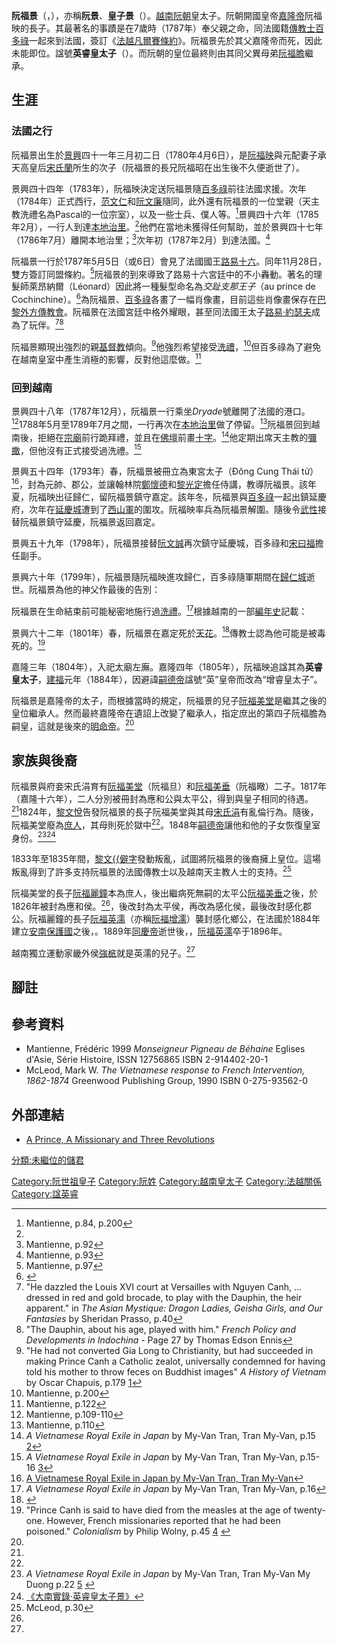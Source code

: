 {{東亞男性歷史人物
|名稱 =阮福景
|身份 =[[越南|越南]]阮朝[[皇太子|皇太子]]
|國家 =[[大南|大南]]
|時代 =[[阮朝|阮朝]]
|主君 =
|屆數 =
|最高職務 =皇太子
|前任 = 
|繼任 = 
|圖片名稱 =Prince Canh portrait MEP.jpg
|圖片大小 =250px
|圖片說明 =阮福景的肖像畫，現藏於[[法國|法國]][[巴黎外方傳教會|巴黎外方傳教會]]
|姓 =
|名 =
|姓名 =阮福景
|字 =
|官職 =
|封爵 =郡公<ref name="卷二·六">{{Cite web |url=http://lib.nomfoundation.org/collection/1/volume/155/page/60 |title=《大南實錄·英睿皇太子景》 |accessdate=2014-02-17 |archive-date=2014-02-24 |archive-url=https://web.archive.org/web/20140224112006/http://lib.nomfoundation.org/collection/1/volume/155/page/60 |dead-url=no }}</ref>（追贈皇太子）
|封號 =
|位階 =
|氏族 =
|籍貫 =
|本貫 =
|祖籍 =
|本籍 =
|出身地 =
|府邸 =
|世系 = 
|初名 =
|小字 =
|別名 =
|號 =
|法號 =
|院號 =
|其他名號 =
|出生日期 =1780年4月6日
|出生地點 =广南国[[嘉定_(越南)|嘉定]]
|婚年 =
|逝世年 ={{death date and age|1801|3|20|1780|4|6}}
|逝世地 =广南国[[平定城|平定城]]
|諡號 =
|墓葬 =[[楊春社|楊春社]]<ref name="卷二·十">{{Cite web |url=http://lib.nomfoundation.org/collection/1/volume/155/page/65 |title=《大南實錄·英睿皇太子景》 |accessdate=2014-02-17 |archive-date=2014-02-24 |archive-url=https://web.archive.org/web/20140224112004/http://lib.nomfoundation.org/collection/1/volume/155/page/65 |dead-url=no }}</ref>
|祠廟 =[[親勳祠|親勳祠]]
|父親 =[[嘉隆帝|嘉隆帝]]阮福映
|嫡母 =承天高皇后[[宋氏蘭|宋氏蘭]]
|母親 =
|元配 =
|正室 =
|妻 =宋氏涓<ref name="卷二·十一">{{Cite web |url=http://lib.nomfoundation.org/collection/1/volume/155/page/66 |title=《大南實錄·英睿皇太子景》 |accessdate=2014-02-17 |archive-date=2014-02-24 |archive-url=https://web.archive.org/web/20140224112001/http://lib.nomfoundation.org/collection/1/volume/155/page/66 |dead-url=no }}</ref>
|妻之父 =
|妻之嫡母 =
|妻之母 =
|兄弟 =
|姊妹 =
|嫡兄弟 =
|嫡姊妹 =
|庶兄弟 =
|庶姊妹 =
|同胞兄弟 =
|同胞姊妹 =
|異母兄弟 =
|異母姊妹 =
|異父兄弟 =
|異父姊妹 =
|繼兄弟 =
|繼姊妹 =
|子 =應和公[[阮福美堂|阮福美堂]]（阮福旦）<ref name="卷二·十一" /><br />太平公[[阮福美垂|阮福美垂]]（阮福曔）<ref name="卷二·十一" />
|女 =
|其他親屬 =孫：[[阮福麗鐘|阮福麗鐘]]<ref name="卷二·十一" /><br>[[阮福麗銀|阮福麗銀]]<ref name="卷二·十一" /><br />孫女：[[阮福氏玟|阮福氏玟]]<ref name="卷二·十一" /><br>[[阮福氏瑤|阮福氏瑤]]<ref name="卷二·十一" />
|出身 = <!---此处指科举出身--->
|功名 = 
|經歷 = 
|著作 =
|注釋 =
}}

'''阮福景'''（{{vie|v='''Nguyễn Phúc Cảnh'''|hn=阮福景}}，{{bd|1780年|4月6日|1801年|3月20日|}}），亦稱'''阮景'''、'''皇子景'''（{{vie|v=Hoàng tử Cảnh|hn=皇子景}}）。[[越南|越南]][[阮朝|阮朝]]皇太子。阮朝開國皇帝[[嘉隆帝|嘉隆帝]]阮福映的長子。其最著名的事蹟是在7歲時（1787年）奉父親之命，同法國籍[[傳教士|傳教士]][[百多祿|百多祿]]一起來到法國，簽訂《[[法越凡爾賽條約|法越凡爾賽條約]]》。阮福景先於其父嘉隆帝而死，因此未能即位。諡號'''英睿皇太子'''（{{vie|v=Anh Duệ Hoàng thái tử|hn=英睿皇太子}}）。而阮朝的皇位最終則由其同父異母弟[[明命帝|阮福膽]]繼承。

== 生涯 ==
=== 法國之行 ===
阮福景出生於[[景興|景興]]四十一年三月初二日（1780年4月6日），是[[阮福映|阮福映]]與元配妻子承天高皇后[[宋氏蘭|宋氏蘭]]所生的次子（阮福景的長兄阮福昭在出生後不久便逝世了）。

景興四十四年（1783年），阮福映決定送阮福景隨[[百多祿|百多祿]]前往法國求援。次年（1784年）正式西行，[[范文仁|范文仁]]和[[阮文廉|阮文廉]]隨同，此外還有阮福景的一位堂親（天主教洗禮名為Pascal的一位宗室），以及一些士兵、僕人等。<ref name="Mantienne, p.84, p.200">Mantienne, p.84, p.200</ref>景興四十六年（1785年2月），一行人到達[[本地治里|本地治里]]。<ref name="Mantienne, p.84, p.200"/>他們在當地未獲得任何幫助，並於景興四十七年（1786年7月）離開本地治里；<ref>Mantienne, p.92</ref>次年初（1787年2月）到達法國。<ref>Mantienne, p.93</ref>

阮福景一行於1787年5月5日（或6日）會見了法國國王[[路易十六|路易十六]]。同年11月28日，雙方簽訂同盟條約。<ref>Mantienne, p.97</ref>阮福景的到來導致了路易十六宮廷中的不小轟動。著名的理髮師萊昂納爾（Léonard）因此將一種髮型命名為''交趾支那王子''（au prince de Cochinchine）。<ref>{{Cite web |url=http://books.google.com/books?id=Ex_Hy0sv4T0C&pg=PA292&dq=%22Nguyen+Phuc+Canh%22&sig=ACfU3U3LWBRtR_cl8q459sr2lGHalOGPvQ#PPA293,M1 |title=''Viet Nam'' by Nhung Tuyet Tran, Anthony Reid, p.293 |accessdate=2011-01-29 |archive-date=2013-05-27 |archive-url=https://web.archive.org/web/20130527175015/http://books.google.com/books?id=Ex_Hy0sv4T0C&pg=PA292&dq=%22Nguyen+Phuc+Canh%22&sig=ACfU3U3LWBRtR_cl8q459sr2lGHalOGPvQ#PPA293,M1 |dead-url=no }}</ref>{{link-en|莫佩林|Maupérin}}為阮福景、[[百多祿|百多祿]]各畫了一幅肖像畫，目前這些肖像畫保存在[[巴黎外方傳教會|巴黎外方傳教會]]。阮福景在法國宮廷中格外耀眼，甚至同法國王太子[[路易·約瑟夫|路易·約瑟夫]]成為了玩伴。<ref>"He dazzled the Louis XVI court at Versailles with Nguyen Canh, ... dressed in 
red and gold brocade, to play with the Dauphin, the heir apparent." in ''The Asian Mystique: Dragon Ladies, Geisha Girls, and Our Fantasies'' by Sheridan Prasso, p.40</ref><ref>"The Dauphin, about his age, played with him." ''French Policy and Developments in Indochina'' - Page 27 by Thomas Edson Ennis</ref>

阮福景顯現出強烈的親[[基督教|基督教]]傾向。<ref>"He had not converted Gia Long to Christianity, but had succeeded in making Prince 
Canh a Catholic zealot, universally condemned for having told his mother to throw feces on Buddhist images" ''A History of Vietnam'' by Oscar Chapuis, p.179 [http://books.google.com/books?id=Jskyi00bspcC&pg=PA179&dq=Canh+Catholic&sig=ACfU3U3V_Q_FNrkjzog6uahkNVu-jYzVTw]</ref>他強烈希望接受[[洗禮|洗禮]]，<ref>Mantienne, p.200</ref>但百多祿為了避免在越南皇室中產生消極的影響，反對他這麼做。<ref>Mantienne, p.122</ref>

=== 回到越南 ===
景興四十八年（1787年12月），阮福景一行乘坐''Dryade''號離開了法國的港口。<ref>Mantienne, p.109-110</ref>1788年5月至1789年7月之間，一行再次在[[本地治里|本地治里]]做了停留。<ref>Mantienne, p.110</ref>阮福景回到越南後，拒絕在[[宗廟|宗廟]]前行跪拜禮，並且在[[佛壇|佛壇]]前畫[[十字|十字]]。<ref>''A Vietnamese Royal Exile in Japan'' by My-Van Tran, Tran My-Van, p.15 [http://books.google.com/books?id=XTW6ZlhLUQYC&pg=PA15&dq=Canh+Catholic&lr=&sig=ACfU3U057pYtI6U13MUYpRMhfP2lcaciNA]</ref>他定期出席天主教的[[彌撒|彌撒]]，但他沒有正式接受過洗禮。<ref>''A Vietnamese Royal Exile in Japan'' by My-Van Tran, Tran My-Van, p.15-16 [http://books.google.com/books?id=XTW6ZlhLUQYC&pg=PA15&dq=Canh+Catholic&lr=&sig=ACfU3U057pYtI6U13MUYpRMhfP2lcaciNA]</ref> 

景興五十四年（1793年）春，阮福景被冊立為東宮太子（Đông Cung Thái tử）<ref>[http://books.google.com/books?id=IkWLq_2lZ2MC&pg=PA21&dq=%22Nguyen+Phuc+Canh%22&sig=ACfU3U3Y6Itaee1fe2Sg8plTFhcwXOZ_2w A Vietnamese Royal Exile in Japan by My-Van Tran, Tran My-Van]</ref>，封為元帥、郡公，並讓翰林院[[鄭懷德|鄭懷德]]和[[黎光定|黎光定]]擔任侍講，教導阮福景。該年夏，阮福映出征歸仁，留阮福景鎮守嘉定。該年冬，阮福景與[[百多祿|百多祿]]一起出鎮延慶府，次年在[[延慶城|延慶城]]遭到了[[西山朝|西山軍]]的圍攻。阮福映率兵為阮福景解圍。隨後令[[武性|武性]]接替阮福景鎮守延慶，阮福景返回嘉定。

景興五十九年（1798年），阮福景接替[[阮文誠|阮文誠]]再次鎮守延慶城，百多祿和[[宋曰福|宋曰福]]擔任副手。

景興六十年（1799年），阮福景隨阮福映進攻歸仁，百多祿隨軍期間在[[歸仁市|歸仁城]]逝世。阮福景為他的神父作最後的告別：

{{Quote|啊！我們曾經親密地生活了許多年，我們曾經經歷了一系列戰爭和患難。(...)你將你的一生奉獻給了安南，而且，作為一名完美的戰略家，你制定了擊敗敵人的計畫。我們各自國家的習慣可能會有所不同，但是我們的心卻不是的，我們的心靈構築了我們最堅固的友誼。|1799年，阮福景在百多祿葬禮上的致辭。<ref>Mantienne, p.222-223. 原文法語： "Hélas! Nous étions liés depuis de nombreuses années, et continuellement nous vivions au milieu de la guerre et des troubles (...) Vous consacrant dès lors à redresser la fortune de l'Annam, vous élaborâtes en stratège consommé votre plan de défaite de l'énemi. Les usages de nos deux pays ont beau être différents, nos coeurs ne l'étaient pas, unis qu'ils étaient par la plus solide amitié."</ref>}}

阮福景在生命結束前可能秘密地施行過[[洗禮|洗禮]]。<ref>''A Vietnamese Royal Exile in Japan'' by My-Van Tran, Tran My-Van, p.16</ref>根據越南的一部[[編年史|編年史]]記載：

{{Quote|當他與百多祿神父生活在一起時，他是和藹、虔誠、信教的。在神父逝世之後，他性情大變，沉迷酒色。他完全拋棄了自己的信仰。只有當他將要死去的時候，才將思想獻給了基督。他感到非常懺悔，秘密要求一個士大夫為他舉行了洗禮，沒有人知道這件事。|<ref>''A Vietnamese Royal Exile in Japan'' by My-Van Tran, Tran My-Van, p.16 [http://books.google.com/books?id=XTW6ZlhLUQYC&pg=PA15&dq=Canh+Catholic&lr=&sig=ACfU3U057pYtI6U13MUYpRMhfP2lcaciNA#PPA16,M1]</ref>}}

景興六十二年（1801年）春，阮福景在嘉定死於[[天花|天花]]。<ref name="books.google.com">{{Cite web |url=http://books.google.com/books?id=M8mF1lOrpWgC&pg=PA204&dq=%22Prince+Canh%22&sig=ACfU3U1VADVYeg01OK9FvSHU5U-4LGULJA |title=Viêt Nam Exposé By Gisèle Luce Bousquet, Pierre Brocheux, p.204 |accessdate=2011-01-29 |archive-date=2014-06-27 |archive-url=https://web.archive.org/web/20140627200751/http://books.google.com/books?id=M8mF1lOrpWgC&pg=PA204&dq=%22Prince+Canh%22&sig=ACfU3U1VADVYeg01OK9FvSHU5U-4LGULJA |dead-url=no }}</ref>傳教士認為他可能是被毒死的。<ref>"Prince Canh is said to have died from the measles at the age of twenty-one. 
However, French missionaries reported that he had been poisoned." ''Colonialism'' by Philip Wolny, p.45 [http://books.google.com/books?id=DyAq7cXdiyMC&pg=PA45&dq=Canh+poisoned&lr=&sig=ACfU3U2gWg7EdwQncLlE3wke9qu-cTd45A] {{Wayback|url=http://books.google.com/books?id=DyAq7cXdiyMC&pg=PA45&dq=Canh+poisoned&lr=&sig=ACfU3U2gWg7EdwQncLlE3wke9qu-cTd45A |date=20180508085835 }}</ref>

嘉隆三年（1804年），入祀太廟左廡。嘉隆四年（1805年），阮福映追諡其為'''英睿皇太子'''，[[建福_(阮朝)|建福]]元年（1884年），因避諱[[嗣德帝|嗣德帝]]諡號“英”皇帝而改為“增睿皇太子”。

阮福景是嘉隆帝的太子，而根據當時的規定，阮福景的兒子[[阮福美堂|阮福美堂]]是繼其之後的皇位繼承人。然而最終嘉隆帝在遺詔上改變了繼承人，指定庶出的第四子阮福膽為嗣皇，這就是後來的[[明命帝|明命帝]]。<ref name="books.google.com"/>

== 家族與後裔 ==
{{Ahnentafel top}}<center>
{{ahnentafel-compact5
|boxstyle_1=background-color: #c0c080;
|boxstyle_2=background-color: #b0b080;
|boxstyle_3=background-color: #a0a080;
|boxstyle_4=background-color: #909080;
|boxstyle_5=background-color: #808080;
|1='''英睿皇太子阮福景'''
|2='''父：'''世祖高皇帝[[阮福映|阮福映]]
|3='''母：'''承天高皇后[[宋氏蘭|宋氏蘭]]
|4='''祖父：'''興祖康皇帝[[阮福㫻|阮福㫻]]
|5='''祖母：'''孝康皇后[[阮氏環_(阮興祖)|阮氏環]]
|6='''外祖父：'''歸國公[[宋福匡|宋福匡]]
|7='''外祖母：'''夫人黎氏
|8=
|9=
|10=
|11=
|12=
|13=
|14=
|15=
|16=
|17=
|18=
|19=
|20=
|21=
|22=
|23=
|24=
|25=
|26=
|27=
|28=
|29=
|30=
|31=
}}</center>
{{ahnentafel bottom}}

阮福景與府妾宋氏涓育有[[阮福美堂|阮福美堂]]（阮福旦）和[[阮福美垂|阮福美垂]]（阮福曔）二子。1817年（嘉隆十六年），二人分別被冊封為應和公與太平公，得到與皇子相同的待遇。<ref name="卷二·十一" />1824年，[[黎文悅|黎文悅]]告發阮福景的長子阮福美堂與其母[[宋氏涓|宋氏涓]]有亂倫行為。隨後，阮福美堂廢為[[庶人|庶人]]，其母則死於獄中<ref name="卷二·十一" />。1848年[[嗣德帝|嗣德帝]]讓他和他的子女恢復皇室身份。<ref name="Japan' p.22">''A Vietnamese Royal Exile in Japan'' by My-Van Tran, Tran My-Van My Duong p.22 [http://books.google.com/books?id=XTW6ZlhLUQYC&pg=PA22&dq=%22My+Duong%22&sig=ACfU3U1Z5eardGPD8QBoQtQK9rvFLfY90A] {{Wayback|url=http://books.google.com/books?id=XTW6ZlhLUQYC&pg=PA22&dq=%22My+Duong%22&sig=ACfU3U1Z5eardGPD8QBoQtQK9rvFLfY90A |date=20130624182134 }}</ref><ref name="卷二·十二">[http://www.nomfoundation.org/nlvnpf/index.php?IDcat=2&cat=3&subcat=167&ok= 《大南實錄·英睿皇太子景》]{{dead link|date=2018年5月 |bot=InternetArchiveBot |fix-attempted=yes }}</ref>

1833年至1835年間，[[黎文𠐤|黎文{{僻字]]發動叛亂，試圖將阮福景的後裔擁上皇位。這場叛亂得到了許多支持阮福景的法國傳教士以及越南天主教人士的支持。<ref>McLeod, p.30</ref>

阮福美堂的長子[[阮福麗鐘|阮福麗鐘]]本為庶人，後出繼病死無嗣的太平公[[阮福美垂|阮福美垂]]之後，於1826年被封為應和侯。<ref name="Japan' p.22"/>，後改封為太平侯，再改為感化侯，最後改封感化郡公。阮福麗鐘的長子[[阮福英濡|阮福英濡]]（亦稱[[阮福增濡|阮福增濡]]）襲封感化鄉公，在法國於1884年建立[[安南保護國|安南保護國]]之後，{{or|曾經被作為傀儡皇帝的候選人}}。1889年[[同慶帝|同慶帝]]逝世後，{{or|法國人曾再度考慮擁立他為皇帝没成功}}，[[阮福英濡|阮福英濡]]卒于1896年。

越南獨立運動家畿外侯[[強㭽|強㭽]]就是英濡的兒子。<ref name="Japan' p.22"/>

== 腳註 ==
{{reflist}}
== 參考資料 ==
* Mantienne, Frédéric 1999 ''Monseigneur Pigneau de Béhaine'' Eglises d'Asie, Série Histoire, ISSN 12756865 ISBN 2-914402-20-1 
* McLeod, Mark W. ''The Vietnamese response to French Intervention, 1862-1874'' Greenwood Publishing Group, 1990 ISBN 0-275-93562-0
== 外部連結 ==
* [http://www.advite.com/APrinceAMissionary.htm A Prince, A Missionary and Three Revolutions] {{Wayback|url=http://www.advite.com/APrinceAMissionary.htm |date=20110228130002 }}
{{阮福映}}
{{阮世祖子女}}
[[Category:阮世祖皇子|Category:阮世祖皇子]]
[[Category:阮姓|Category:阮姓]]
[[Category:越南皇太子|Category:越南皇太子]]
[[Category:法越關係|Category:法越關係]]
[[Category:諡英睿|Category:諡英睿]]
[[分類:未繼位的儲君|分類:未繼位的儲君]]
